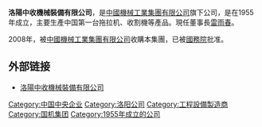 '''洛陽中收機械裝備有限公司'''，是[[中國機械工業集團有限公司|中國機械工業集團有限公司]]旗下公司，是在1955年成立，主要生產中国第一台拖拉机、收割機等產品。現任董事長[[雷雨春|雷雨春]]。

2008年，被[[中國機械工業集團有限公司|中國機械工業集團有限公司]]收購本集團，已被[[中华人民共和国国务院|國務院]]批准。

== 外部链接 ==
* [https://web.archive.org/web/20180131124736/http://www.sinohar.com/ 洛陽中收機械裝備有限公司]

[[Category:中国中央企业|Category:中国中央企业]]
[[Category:洛阳公司|Category:洛阳公司]]
[[Category:工程設備製造商|Category:工程設備製造商]]
[[Category:国机集团|Category:国机集团]]
[[Category:1955年成立的公司|Category:1955年成立的公司]]